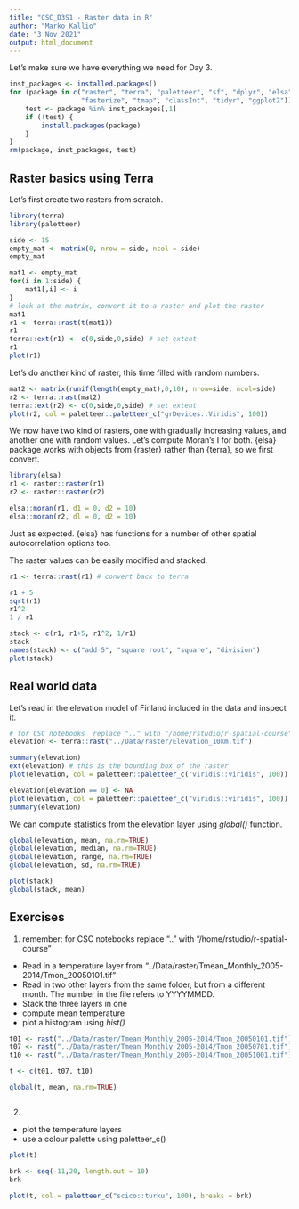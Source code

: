 ```yaml
---
title: "CSC_D3S1 - Raster data in R"
author: "Marko Kallio"
date: "3 Nov 2021"
output: html_document
---
```




Let's make sure we have everything we need for Day 3.

```r
inst_packages <- installed.packages()
for (package in c("raster", "terra", "paletteer", "sf", "dplyr", "elsa",
                  "fasterize", "tmap", "classInt", "tidyr", "ggplot2")) {
    test <- package %in% inst_packages[,1]
    if (!test) {
        install.packages(package)
    }
}
rm(package, inst_packages, test)
```



## Raster basics using Terra

Let's first create two rasters from scratch.

```r
library(terra)
library(paletteer)

side <- 15
empty_mat <- matrix(0, nrow = side, ncol = side)
empty_mat

mat1 <- empty_mat
for(i in 1:side) {
    mat1[,i] <- i
}
# look at the matrix, convert it to a raster and plot the raster
mat1
r1 <- terra::rast(t(mat1))
r1
terra::ext(r1) <- c(0,side,0,side) # set extent
r1
plot(r1)
```


Let's do another kind of raster, this time filled with random numbers.

```r
mat2 <- matrix(runif(length(empty_mat),0,10), nrow=side, ncol=side)
r2 <- terra::rast(mat2)
terra::ext(r2) <- c(0,side,0,side) # set extent
plot(r2, col = paletteer::paletteer_c("grDevices::Viridis", 100))
```


We now have two kind of rasters, one with gradually increasing values, and another one with random values. Let's compute Moran's I for both. {elsa} package works with objects from {raster} rather than {terra}, so we first convert.

```r
library(elsa)
r1 <- raster::raster(r1)
r2 <- raster::raster(r2)

elsa::moran(r1, d1 = 0, d2 = 10)
elsa::moran(r2, dl = 0, d2 = 10)
```
Just as expected. {elsa} has functions for a number of other spatial autocorrelation options too.

The raster values can be easily modified and stacked.

```r

r1 <- terra::rast(r1) # convert back to terra

r1 + 5
sqrt(r1)
r1^2
1 / r1

stack <- c(r1, r1+5, r1^2, 1/r1)
stack
names(stack) <- c("add 5", "square root", "square", "division")
plot(stack)

```




## Real world data

Let's read in the elevation model of Finland included in the data and inspect it.

```r
# for CSC notebooks  replace ".." with "/home/rstudio/r-spatial-course"
elevation <- terra::rast("../Data/raster/Elevation_10km.tif")

summary(elevation)
ext(elevation) # this is the bounding box of the raster
plot(elevation, col = paletteer::paletteer_c("viridis::viridis", 100))

elevation[elevation == 0] <- NA
plot(elevation, col = paletteer::paletteer_c("viridis::viridis", 100))
summary(elevation)
```

We can compute statistics from the elevation layer using *global()* function.

```r

global(elevation, mean, na.rm=TRUE)
global(elevation, median, na.rm=TRUE)
global(elevation, range, na.rm=TRUE)
global(elevation, sd, na.rm=TRUE) 

plot(stack)
global(stack, mean)

```


## Exercises

1.
remember: for CSC notebooks  replace ".." with "/home/rstudio/r-spatial-course"

* Read in a temperature layer from "../Data/raster/Tmean_Monthly_2005-2014/Tmon_20050101.tif"
* Read in two other layers from the same folder, but from a different month. The number in the file refers to YYYYMMDD.
* Stack the three layers in one
* compute mean temperature
* plot a histogram using *hist()*

```r
t01 <- rast("../Data/raster/Tmean_Monthly_2005-2014/Tmon_20050101.tif")
t07 <- rast("../Data/raster/Tmean_Monthly_2005-2014/Tmon_20050701.tif")
t10 <- rast("../Data/raster/Tmean_Monthly_2005-2014/Tmon_20051001.tif")

t <- c(t01, t07, t10)

global(t, mean, na.rm=TRUE)



```


2.

* plot the temperature layers
* use a colour palette using paletteer_c()


```r
plot(t)

brk <- seq(-11,20, length.out = 10)
brk

plot(t, col = paletteer_c("scico::turku", 100), breaks = brk)


```

